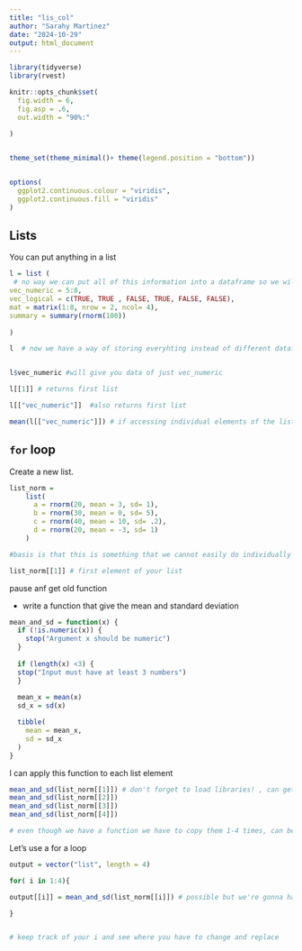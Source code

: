```yaml
---
title: "lis_col"
author: "Sarahy Martinez"
date: "2024-10-29"
output: html_document
---
```


```r
library(tidyverse)
library(rvest)

knitr::opts_chunk$set(
  fig.width = 6,
  fig.asp = .6,
  out.width = "90%:"
  
)


theme_set(theme_minimal()+ theme(legend.position = "bottom"))


options(
  ggplot2.continuous.colour = "viridis",
  ggplot2.continuous.fill = "viridis"
)
```


## Lists 

You can put anything in a list 

```r


l = list (
 # no way we can put all of this information into a dataframe so we will make a list
vec_numeric = 5:8,
vec_logical = c(TRUE, TRUE , FALSE, TRUE, FALSE, FALSE),
mat = matrix(1:8, nrow = 2, ncol= 4),
summary = summary(rnorm(100)) 
  
)


```



```r
l  # now we have a way of storing everyhting instead of different datafra,s 


l$vec_numeric #will give you data of just vec_numeric

l[[1]] # returns first list

l[["vec_numeric"]]  #also returns first list 

mean(l[["vec_numeric"]]) # if accessing individual elements of the list

```



## `for` loop 

Create a new list. 


```r

list_norm = 
    list(
      a = rnorm(20, mean = 3, sd= 1),
      b = rnorm(30, mean = 0, sd= 5),
      c = rnorm(40, mean = 10, sd= .2),
      d = rnorm(20, mean = -3, sd= 1)
    )

#basis is that this is something that we cannot easily do individually 

```


```r

list_norm[[1]] # first element of your list 
```



pause anf get old function 

- write a function that give the mean and standard deviation

```r


mean_and_sd = function(x) {
  if (!is.numeric(x)) {
    stop("Argument x should be numeric")
  } 
  
  if (length(x) <3) {
  stop("Input must have at least 3 numbers")
  }
  
  mean_x = mean(x)
  sd_x = sd(x)

  tibble(
    mean = mean_x, 
    sd = sd_x
  )
}


```

I can apply this function to each list element 

```r

mean_and_sd(list_norm[[1]]) # don't forget to load libraries! , can get mean and std deviation of the lists
mean_and_sd(list_norm[[2]])
mean_and_sd(list_norm[[3]])
mean_and_sd(list_norm[[4]])

# even though we have a function we have to copy them 1-4 times, can be annoying if  we had 4 so we will go into for list loop


```

Let's use a for a loop 

```r

output = vector("list", length = 4)

for( i in 1:4){

output[[i]] = mean_and_sd(list_norm[[i]]) # possible but we're gonna have to do this 40 times and that's no fun

}


# keep track of your i and see where you have to change and replace 


```






















